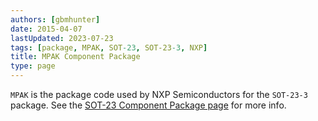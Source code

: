```yaml
---
authors: [gbmhunter]
date: 2015-04-07
lastUpdated: 2023-07-23
tags: [package, MPAK, SOT-23, SOT-23-3, NXP]
title: MPAK Component Package
type: page
---
```


`MPAK` is the package code used by NXP Semiconductors for the `SOT-23-3` package. See the [SOT-23 Component Package page](/pcb-design/component-packages/sot-23-component-package/) for more info.
